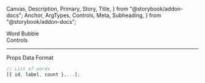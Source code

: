   Canvas,
  Description,
  Primary,
  Story,
  Title,
} from "@storybook/addon-docs";
  Anchor,
  ArgTypes,
  Controls,
  Meta,
  Subheading,
} from "@storybook/addon-docs";

<Meta of={WordBubbleStories} />

<Title>Word Bubble</Title>

<Anchor storyId="animations">
  <div className="hidden-anchor">
    <Subheading>Word Bubble</Subheading>
  </div>
</Anchor>

<Description of={WordBubble} />

<Primary />

<Collapsable className="control-panel">
  <div>Controls</div>
  <Controls of={WordBubbleStories.Example} />
</Collapsable>

<hr />

<Anchor storyId="props">
  <Subheading>Props</Subheading>
</Anchor>

<ArgTypes sort="requiredFirst" />

<Anchor storyId="data">
  <Subheading>Data Format</Subheading>
</Anchor>

```ts
// List of words
[{ id, label, count },...];
```
